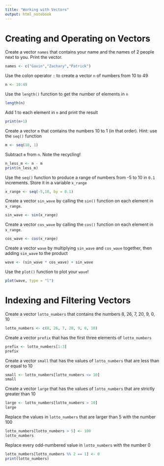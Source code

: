 ---
title: "Working with Vectors"
output: html_notebook
---

# Creating and Operating on Vectors

Create a vector `names` that contains your name and the names of 2 people 
next to you. Print the vector.

```{r}

names <- c("Gavin","Zachary","Patrick")
```


Use the colon operator `:` to create a vector `n` of numbers from 10 to 49

```{r}
n <- 10:49
```

Use the `length()` function to get the number of elements in `n`

```{r}
length(n)
```

Add 1 to each element in `n` and print the result

```{r}
print(n+1)
```

Create a vector `m` that contains the numbers 10 to 1 (in that order). Hint: use the `seq()` function

```{r}
m <- seq(10, 1)
```


Subtract `m` from `n`. Note the recycling!

```{r}
n_less_m <- n - m
print(n_less_m)
```


Use the `seq()` function to produce a range of numbers from -5 to 10 in `0.1` increments. Store it in a variable `x_range`

```{r}
x_range <- seq(-5,10, by = 0.1)
```


Create a vector `sin_wave` by calling the `sin()` function on each element in `x_range`.

```{r}
sin_wave <- sin(x_range)
```


Create a vector `cos_wave` by calling the `cos()` function on each element 
in `x_range`.

```{r}
cos_wave <- cos(x_range)
```


Create a vector `wave` by multiplying `sin_wave` and `cos_wave` together, then
adding `sin_wave` to the product

```{r}
wave <- (sin_wave * cos_wave) + sin_wave
```


Use the `plot()` function to plot your `wave`!

```{r}
plot(wave, type = "l")
```





# Indexing and Filtering Vectors


Create a vector `lotto_numbers` that contains the numbers 8, 26, 7, 20, 9, 0, 10

```{r}
lotto_numbers <- c(8, 26, 7, 20, 9, 0, 10)
```


Create a vector `prefix` that has the first three elements of `lotto_numbers`

```{r}
prefix <- lotto_numbers[1:3]
prefix
```

Create a vector `small` that has the values of `lotto_numbers` that are less than or equal to 10


```{r}
small <- lotto_numbers[lotto_numbers <= 10]
small
```


Create a vector `large` that has the values of `lotto_numbers` that are strictly greater than 10

```{r}
large <- lotto_numbers[lotto_numbers > 10]
large
```


Replace the values in `lotto_numbers` that are larger than 5 with the number 100

```{r}
lotto_numbers[lotto_numbers > 5] <- 100
lotto_numbers

```

Replace every odd-numbered value in `lotto_numbers` with the number 0

```{r}
lotto_numbers[lotto_numbers %% 2 == 1] <- 0
print(lotto_numbers)
```



